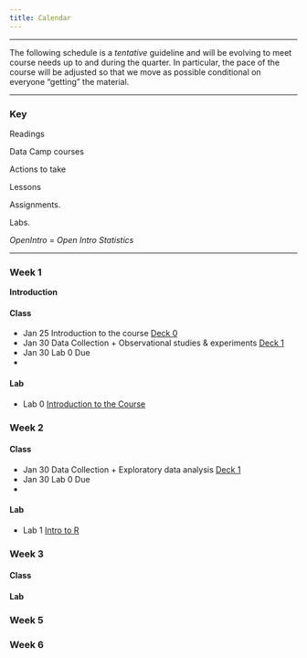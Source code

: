 ```yaml
---
title: Calendar
---
```


***

<i class="fa fa-warning"></i> The following schedule is a *tentative* guideline and will be evolving to meet course needs up to and during the quarter.
In particular, the pace of the course will be adjusted so that we move as possible conditional on everyone "getting" the material.

***

### Key

<i class="fa fa-book"></i> Readings

<i class="fa fa-code"></i> Data Camp courses

<i class="fa fa-gears"></i> Actions to take

<i class="fa fa-bar-chart"></i> Lessons

<i class="fa fa-puzzle-piece"></i> Assignments.

<i class="fa fa-flask"></i> Labs.

*OpenIntro* = *Open Intro Statistics*

****

### Week 1

**Introduction**

#### Class

<ul class="fa-ul">
<li><i class="fa-li fa fa-bar-chart"></i> Jan 25 Introduction to the course <a target="_blank" href="./Slides/topic0/topic0.pdf">Deck 0</a>
<li><i class="fa-li fa fa-bar-chart"></i> Jan 30 Data Collection + Observational studies & experiments <a href="/lessons/intro-to-r-with-gapminder.html">Deck 1</a>
<li><i class="fa-li fa fa-puzzle-piece"></i> Jan 30 Lab 0 Due<li>
</ul>

#### Lab

<ul class="fa-ul">
<li><i class="fa-li fa fa-flask"></i>Lab 0 <a target="_blank" href=./Labs/lab0/lab0.html>Introduction to the Course</a>
</ul>

### Week 2
#### Class

<ul class="fa-ul">
<li><i class="fa-li fa fa-bar-chart"></i> Jan 30 Data Collection + Exploratory data analysis <a href="/lessons/intro-to-r-with-gapminder.html">Deck 1</a>
<li><i class="fa-li fa fa-puzzle-piece"></i> Jan 30 Lab 0 Due<li>
</ul>

#### Lab

<ul class="fa-ul">
<li><i class="fa-li fa fa-flask"></i>Lab 1 <a href=href=./Labs/lab1/intro_to_r.html>Intro to R</a>
</ul>
### Week 3
#### Class
#### Lab
### Week 5
### Week 6
